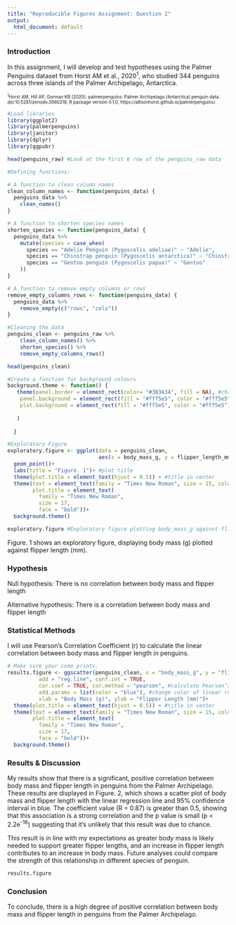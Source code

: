 ```yaml
---
title: "Reproducible Figures Assignment: Question 2"
output:
  html_document: default
---
```


### Introduction

In this assignment, I will develop and test hypotheses using the Palmer Penguins dataset from Horst AM et al., 2020^1^, who studied 344 penguins across three islands of the Palmer Archipelago, Antarctica.

<font size="1"> ^1^Horst AM, Hill AP, Gorman KB (2020). palmerpenguins: Palmer Archipelago (Antarctica) penguin data. doi:10.5281/zenodo.3960218, R package version 0.1.0, https://allisonhorst.github.io/palmerpenguins/. </font>

```r
#Load libraries
library(ggplot2)
library(palmerpenguins)
library(janitor)
library(dplyr)
library(ggpubr)

head(penguins_raw) #Look at the first 6 row of the penguins_raw data

#Defining functions:

# A function to clean column names
clean_column_names <- function(penguins_data) {
  penguins_data %>%
    clean_names()
}

# A function to shorten species names
shorten_species <- function(penguins_data) {
  penguins_data %>%
    mutate(species = case_when(
      species == "Adelie Penguin (Pygoscelis adeliae)" ~ "Adelie",
      species == "Chinstrap penguin (Pygoscelis antarctica)" ~ "Chinstrap",
      species == "Gentoo penguin (Pygoscelis papua)" ~ "Gentoo"
    ))
}

# A function to remove empty columns or rows
remove_empty_columns_rows <- function(penguins_data) {
  penguins_data %>%
    remove_empty(c("rows", "cols"))
}

#Cleaning the data
penguins_clean <- penguins_raw %>%
    clean_column_names() %>%
    shorten_species() %>%
    remove_empty_columns_rows()

head(penguins_clean)

```
```r
#Create a function for background colours
background.theme <- function() {
   theme(panel.border = element_rect(color= "#3B3A3A", fill = NA), #change color of the panel 
    panel.background = element_rect(fill = "#fff5e5", color = "#fff5e5"),
    plot.background = element_rect(fill = "#fff5e5", color = "#fff5e5")
    
   )
    
  }

#Exploratory Figure
exploratory.figure <- ggplot(data = penguins_clean, 
                             aes(x = body_mass_g, y = flipper_length_mm)) +
  geom_point()+
  labs(title = "Figure. 1")+ #plot title
  theme(plot.title = element_text(hjust = 0.5)) + #title in center
  theme(text = element_text(family = "Times New Roman", size = 15, color = "#033ca6"), #change font
        plot.title = element_text(
          family = "Times New Roman", 
          size = 17,
          face = "bold"))+
  background.theme()

exploratory.figure #Exploratory figure plotting body_mass_g against flipper_length_mm
```

Figure. 1 shows an exploratory figure, displaying body mass (g) plotted against flipper length (mm).

### Hypothesis

Null hypothesis: There is no correlation between body mass and flipper length

Alternative hypothesis: There is a correlation between body mass and flipper length

### Statistical Methods

I will use Pearson’s Correlation Coefficient (r) to calculate the linear correlation between body mass and flipper length in penguins.

```r

# Make sure your code prints. 
results.figure <- ggscatter(penguins_clean, x = "body_mass_g", y = "flipper_length_mm", title = "Figure. 2",
          add = "reg.line", conf.int = TRUE, 
          cor.coef = TRUE, cor.method = "pearson", #calculate Pearson’s Correlation Coefficient
          add.params = list(color = "blue"), #change color of linear regression line
          xlab = "Body Mass (g)", ylab = "Flipper Length (mm)")+
  theme(plot.title = element_text(hjust = 0.5)) + #title in center
  theme(text = element_text(family = "Times New Roman", size = 15, color = "#033ca6"), #change font
        plot.title = element_text(
          family = "Times New Roman", 
          size = 17,
          face = "bold"))+
  background.theme()

```

### Results & Discussion

My results show that there is a significant, positive correlation between body mass and flipper length in penguins from the Palmer Archipelago. These results are displayed in Figure. 2, which shows a scatter plot of body mass and flipper length with the linear regression line and 95% confidence interval in blue. The coefficient value (R = 0.87) is greater than 0.5, showing that this association is a strong correlation and the p value is small (p < 2.2e^-16^) suggesting that it's unlikely that this result was due to chance. 

This result is in line with my expectations as greater body mass is likely needed to support greater flipper lengths, and an increase in flipper length contributes to an increase in body mass. Future analyses could compare the strength of this relationship in different species of penguin.

```r

results.figure

```

### Conclusion

To conclude, there is a high degree of positive correlation between body mass and flipper length in penguins from the Palmer Archipelago.

